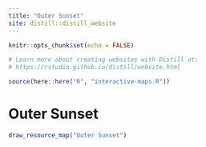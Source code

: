 ```yaml
---
title: "Outer Sunset"
site: distill::distill_website
---
```


  ```r
knitr::opts_chunk$set(echo = FALSE)

# Learn more about creating websites with Distill at:
# https://rstudio.github.io/distill/website.html

```



```r
source(here::here("R", "interactive-maps.R"))
```



<div class="mt-16 mb-4">
  <h1 class="text-4xl font-bold mb-4">Outer Sunset</h1>
  </div>






```r
draw_resource_map("Outer Sunset")
```
